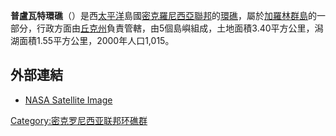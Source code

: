 '''普盧瓦特環礁'''（{{lang-en|Poluwat Atoll}}）是西[[太平洋|太平洋]]島國[[密克羅尼西亞聯邦|密克羅尼西亞聯邦]]的[[環礁|環礁]]，屬於[[加羅林群島|加羅林群島]]的一部分，行政方面由[[丘克州|丘克州]]負責管轄，由5個島嶼組成，土地面積3.40平方公里，潟湖面積1.55平方公里，2000年人口1,015。

==外部連結==
*[https://archive.is/20121212063842/http://oceancolor.gsfc.nasa.gov/cgi/landsat.pl?path=97&row=55&x=2096&y=-558&sub=main_page&n=0&t=321 NASA Satellite Image]

[[Category:密克罗尼西亚联邦环礁群|Category:密克罗尼西亚联邦环礁群]]